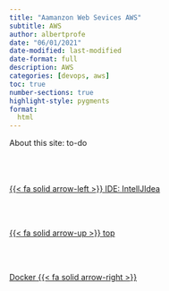 ```yaml
---
title: "Aamanzon Web Sevices AWS"
subtitle: AWS
author: albertprofe
date: "06/01/2021"
date-modified: last-modified
date-format: full
description: AWS
categories: [devops, aws]
toc: true
number-sections: true
highlight-style: pygments
format:
  html
---
```


About this site: to-do<!--- navLinks -->
<br><br>
<div class=row>
<br>
<div class='column left previous'>
<br>
[{{< fa solid arrow-left >}} IDE: IntellJIdea](/devops/devops-ide-intelljidea.qmd)
<br>
</div>
<br>
<div class='column center'>
<br>
[{{< fa solid arrow-up >}} top](#top)
<br>
</div>
<br>
<div class='column right next'>
<br>
[Docker  {{< fa solid arrow-right >}}](/devops/devops-tools-docker.qmd)
<br>
</div>
<br>
</div>
